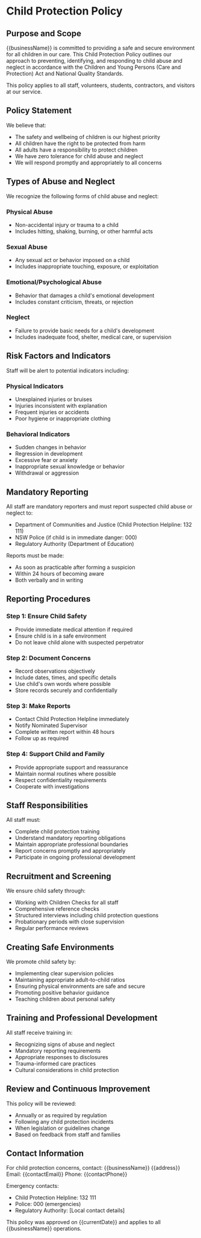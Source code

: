 # Child Protection Policy

## Purpose and Scope

{{businessName}} is committed to providing a safe and secure environment for all children in our care. This Child Protection Policy outlines our approach to preventing, identifying, and responding to child abuse and neglect in accordance with the Children and Young Persons (Care and Protection) Act and National Quality Standards.

This policy applies to all staff, volunteers, students, contractors, and visitors at our service.

## Policy Statement

We believe that:

- The safety and wellbeing of children is our highest priority
- All children have the right to be protected from harm
- All adults have a responsibility to protect children
- We have zero tolerance for child abuse and neglect
- We will respond promptly and appropriately to all concerns

## Types of Abuse and Neglect

We recognize the following forms of child abuse and neglect:

### Physical Abuse
- Non-accidental injury or trauma to a child
- Includes hitting, shaking, burning, or other harmful acts

### Sexual Abuse
- Any sexual act or behavior imposed on a child
- Includes inappropriate touching, exposure, or exploitation

### Emotional/Psychological Abuse
- Behavior that damages a child's emotional development
- Includes constant criticism, threats, or rejection

### Neglect
- Failure to provide basic needs for a child's development
- Includes inadequate food, shelter, medical care, or supervision

## Risk Factors and Indicators

Staff will be alert to potential indicators including:

### Physical Indicators
- Unexplained injuries or bruises
- Injuries inconsistent with explanation
- Frequent injuries or accidents
- Poor hygiene or inappropriate clothing

### Behavioral Indicators
- Sudden changes in behavior
- Regression in development
- Excessive fear or anxiety
- Inappropriate sexual knowledge or behavior
- Withdrawal or aggression

## Mandatory Reporting

All staff are mandatory reporters and must report suspected child abuse or neglect to:

- Department of Communities and Justice (Child Protection Helpline: 132 111)
- NSW Police (if child is in immediate danger: 000)
- Regulatory Authority (Department of Education)

Reports must be made:
- As soon as practicable after forming a suspicion
- Within 24 hours of becoming aware
- Both verbally and in writing

## Reporting Procedures

### Step 1: Ensure Child Safety
- Provide immediate medical attention if required
- Ensure child is in a safe environment
- Do not leave child alone with suspected perpetrator

### Step 2: Document Concerns
- Record observations objectively
- Include dates, times, and specific details
- Use child's own words where possible
- Store records securely and confidentially

### Step 3: Make Reports
- Contact Child Protection Helpline immediately
- Notify Nominated Supervisor
- Complete written report within 48 hours
- Follow up as required

### Step 4: Support Child and Family
- Provide appropriate support and reassurance
- Maintain normal routines where possible
- Respect confidentiality requirements
- Cooperate with investigations

## Staff Responsibilities

All staff must:

- Complete child protection training
- Understand mandatory reporting obligations
- Maintain appropriate professional boundaries
- Report concerns promptly and appropriately
- Participate in ongoing professional development

## Recruitment and Screening

We ensure child safety through:

- Working with Children Checks for all staff
- Comprehensive reference checks
- Structured interviews including child protection questions
- Probationary periods with close supervision
- Regular performance reviews

## Creating Safe Environments

We promote child safety by:

- Implementing clear supervision policies
- Maintaining appropriate adult-to-child ratios
- Ensuring physical environments are safe and secure
- Promoting positive behavior guidance
- Teaching children about personal safety

## Training and Professional Development

All staff receive training in:

- Recognizing signs of abuse and neglect
- Mandatory reporting requirements
- Appropriate responses to disclosures
- Trauma-informed care practices
- Cultural considerations in child protection

## Review and Continuous Improvement

This policy will be reviewed:

- Annually or as required by regulation
- Following any child protection incidents
- When legislation or guidelines change
- Based on feedback from staff and families

## Contact Information

For child protection concerns, contact:
{{businessName}}
{{address}}
Email: {{contactEmail}}
Phone: {{contactPhone}}

Emergency contacts:
- Child Protection Helpline: 132 111
- Police: 000 (emergencies)
- Regulatory Authority: [Local contact details]

This policy was approved on {{currentDate}} and applies to all {{businessName}} operations.
